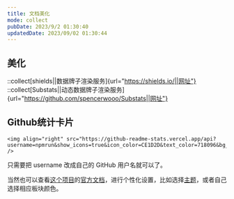 ```yaml
---
title: 文档美化
mode: collect
pubDate: 2023/9/2 01:30:40
updatedDate: 2023/09/02 01:30:44
---
```


## 美化

::collect[shields||数据牌子渲染服务]{url="https://shields.io/||网址"}
::collect[Substats||动态数据牌子渲染服务]{url="https://github.com/spencerwooo/Substats||网址"}


## Github统计卡片

```
<img align="right" src="https://github-readme-stats.vercel.app/api?username=npmrun&show_icons=true&icon_color=CE1D2D&text_color=718096&bg_color=ffffff&hide_title=true" />
```

只需要把 username 改成自己的 GitHub 用户名就可以了。

当然也可以查看[这个项目](https://github.com/anuraghazra/github-readme-stats/blob/master/docs/readme_cn.md)的[官方文档](https://github.com/anuraghazra/github-readme-stats/blob/master/docs/readme_cn.md)，进行个性化设置，比如选择[主题](https://github.com/anuraghazra/github-readme-stats/blob/master/themes/README.md)，或者自己选择相应板块颜色。
